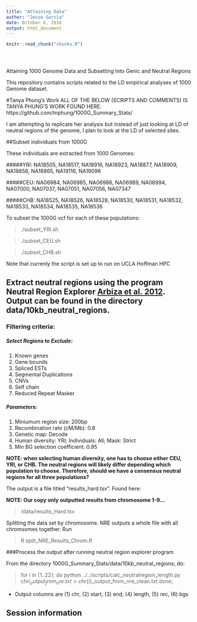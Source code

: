 ---
title: "Attaining Data"
author: "Jesse Garcia"
date: October 6, 2016
output: html_document
---

<!-- The file analysis/chunks.R contains chunks that define default settings
shared across the workflowr files. -->
```{r read-chunk, include=FALSE, cache=FALSE}
knitr::read_chunk("chunks.R")
```

<!-- Update knitr chunk options -->
```{r knitr-opts-chunk, include=FALSE}
```

<!-- Insert the date the file was last updated -->
```{r last-updated, echo=FALSE, results='asis'}
```

<!-- Insert the code version (Git commit SHA1) if Git repository exists and R
 package git2r is installed -->
```{r code-version, echo=FALSE, results='asis'}
```

<!-- Add your analysis here -->

Attaining 1000 Genome Data and Subsetting Into Genic and Neutral Regions




This repository contains scripts related to the LD empirical analyses of 1000 Genome dataset. 


#Tanya Phung's Work
ALL OF THE BELOW (SCRIPTS AND COMMENTS) IS TANYA PHUNG'S WORK FOUND HERE:
https://github.com/tnphung/1000G_Summary_Stats/

I am attempting to replicate her analysis but instead of just looking at LD of neutral regions of the genome, I plan to look at the LD of selected sites. 


##Subset individuals from 1000G 

These individuals are extracted from 1000 Genomes:

#####YRI: NA18505, NA18517, NA18916, NA18923, NA18877, NA18909, NA18858, NA18865, NA19116, NA19096 

#####CEU: NA06984, NA06985, NA06986, NA06989, NA06994, NA07000, NA07037, NA07051, NA07056, NA07347 

#####CHB: NA18525, NA18526, NA18528, NA18530, NA18531, NA18532, NA18533, NA18534, NA18535, NA18536

To subset the 1000G vcf for each of these populations:

> ./subset_YRI.sh


> ./subset_CEU.sh


> ./subset_CHB.sh

Note that currenly the script is set up to run on UCLA Hoffman HPC

## Extract neutral regions using the program Neutral Region Explorer [Arbiza et al. 2012](http://nre.cb.bscb.cornell.edu/nre/). Output can be found in the directory data/10kb_neutral_regions.

### Filtering criteria:

##### Select Regions to Exclude: 
1. Known genes 
2. Gene bounds 
3. Spliced ESTs
4. Segmental Duplications
5. CNVs
6. Self chain
7. Reduced Repeat Masker

##### Parameters:
1. Miniumum region size: 200bp
2. Recombination rate (cM/Mb): 0.8
3. Genetic map: Decode
4. Human diversity: YRI; Individuals: All; Mask: Strict
5. Min BG selection coefficient: 0.95

**NOTE: when selecting human diversity, one has to choose either CEU, YRI, or CHB. The neutral regions will likely differ depending which population to choose. Therefore, should we have a consensus neutral regions for all three populations?**

The output is a file titled "results_hard.tsv". Found here: 

<b> NOTE: Our copy only outputted results from chromosome 1-9...</b>

> /data/results_Hard.tsv


Splitting the data set by chromosome. 
NRE outputs a whole file with all chromsomes together. Run 

> R split_NRE_Results_Chrom.R


###Process the output after running neutral region explorer program 

From the directory 1000G_Summary_Stats/data/10kb_neutral_regions, do:

>for i in {1..22}; do 
>python ../../scripts/calc_neutralregion_length.py chr${i}_output_from_nre.txt > chr${i}_output_from_nre_clean.txt
>done;

* Output columns are (1) chr, (2) start, (3) end, (4) length, (5) rec, (6) bgs


## Session information

<!-- Insert the session information into the document -->
```{r session-info}
```
